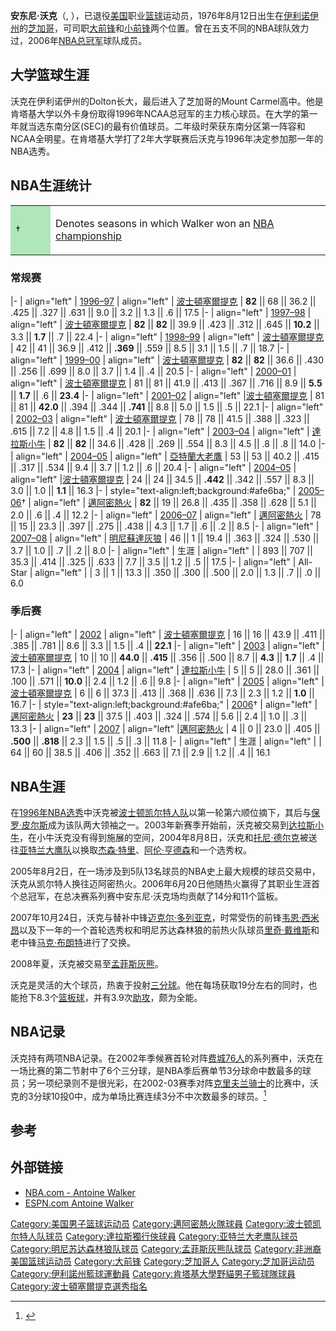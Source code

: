 {{noteTA
|G1=NBA
|1=zh-tw:安東·渥克; zh-hans:安东尼·沃克; zh-hk:安塔萬·獲加;
}}
{{Infobox NBA Player
| name = 安东尼·沃克<br />Antoine Walker
| image = Antoine_walker_z.jpg
| caption = 
| position = [[小前锋|小前锋]]/[[大前锋|大前锋]]
| height_ft = 6
| height_in = 9
| weight_lb = 245
| nationality = {{USA}}
| birth_date = {{birth date and age|1976|8|12}}
| birth_place = {{USA}}[[伊利诺伊州|伊利诺伊州]][[芝加哥|芝加哥]]
| college = [[肯塔基大学|肯塔基大学]]
| draft_round = 1
| draft_pick  = 6
| draft_year = 1996
| draft_team = [[波士顿凯尔特人|波士顿凯尔特人]]
| career_start = 1996
| career_end = 2012
| career_number = 8, 88, 24
| years1= {{nbay|1996|start}}–{{nbay|2002|end}}
| team1= [[波士頓塞爾提克|波士頓塞爾提克]]
| years2 = {{nbay|2003|full=y}}
| team2 = [[達拉斯小牛|達拉斯小牛]]
| years3 = {{nbay|2004|full=y}}
| team3 = [[亞特蘭大老鷹|亞特蘭大老鷹]]
| years4 = {{nbay|2004|end}}
| team4 = [[波士頓塞爾提克|波士頓塞爾提克]]
| years5 = {{nbay|2005|start}}–{{nbay|2006|end}}
| team5 = [[邁阿密熱火|邁阿密熱火]]
| years6 = {{nbay|2007|full=y}}
| team6 = [[明尼蘇達灰狼|明尼蘇達灰狼]]
| years7 = 2010
| team7 = [[Mets_de_Guaynabo_(basketball)|Mets de Guaynabo]]
| years8 = 2010–2012
| team8 = [[Idaho_Stampede|Idaho Stampede]]

| highlights = 
* [[NBA總冠軍|NBA總冠軍]]（{{nbafy|2006}} )
* 3× [[NBA全明星赛|NBA全明星赛]] （{{nasg|1998|end}}、{{nasg|2002}}、{{nasg|2003}}）
* [[NBA最佳新秀陣容|NBA最佳新秀陣容第一隊]]（{{nbay|1996|end}}）
* [[List_of_NCAA_Men's_Division_I_Basketball_champions|NCAA champion]] ([[1996_NCAA_Men's_Division_I_Basketball_Tournament|1996]])
* First-team All-[[Southeastern_Conference|SEC]] (1996)
* First-team [[Parade_All-America_Boys_Basketball_Team|''Parade'' All-American]] (1994)
| stats_league    = NBA
| stat1label      = [[Point_(basketball)|Points]]
| stat1value      = 15,647 (17.5 ppg)
| stat2label      = [[Rebound_(basketball)|Rebounds]]
| stat2value      = 6,891 (7.7 rpg)
| stat3label      = [[Assist_(basketball)|Assists]]
| stat3value      = 3,170 (3.5 apg) 
| bbr = walkean02
}}

'''安东尼·沃克'''（{{lang-en|'''Antoine Walker'''}}, {{bd|1976年|8月12日|catIdx=W沃}}），已退役[[美国|美国]]职业[[篮球|篮球]]运动员，1976年8月12日出生在[[伊利诺伊州|伊利诺伊州]]的[[芝加哥|芝加哥]]，可司职[[大前锋|大前锋]]和[[小前锋|小前锋]]两个位置。曾在五支不同的NBA球队效力过，2006年[[NBA总冠军|NBA总冠军]]球队成员。

== 大学篮球生涯 ==
沃克在伊利诺伊州的Dolton长大，最后进入了芝加哥的Mount Carmel高中。他是肯塔基大学以外卡身份取得1996年NCAA总冠军的主力核心球员。在大学的第一年就当选东南分区(SEC)的最有价值球员。二年级时荣获东南分区第一阵容和NCAA全明星。在肯塔基大学打了2年大学联赛后沃克与1996年决定参加那一年的NBA选秀。

== NBA生涯统计 ==

{{NBA player statistics legend}}
{| class="wikitable"
|-
| style="background:#afe6ba; width:3em;"|†
|Denotes seasons in which Walker won an [[List_of_NBA_champions|NBA championship]]
|}

=== 常规赛 ===

{{NBA player statistics start}}
|-
| align="left" | [[1996–97_NBA_season|1996–97]]
| align="left" | [[波士頓塞爾提克|波士頓塞爾提克]]
| '''82''' || 68 || 36.2 || .425 || .327 || .631 || 9.0 || 3.2 || 1.3 || .6 || 17.5
|-
| align="left" | [[1997–98_NBA_season|1997–98]]
| align="left" | [[波士頓塞爾提克|波士頓塞爾提克]]
| '''82''' || '''82''' || 39.9 || .423 || .312 || .645 || '''10.2''' || 3.3 || '''1.7''' || .7 || 22.4
|-
| align="left" | [[1998–99_NBA_season|1998–99]]
| align="left" | [[波士頓塞爾提克|波士頓塞爾提克]]
| 42 || 41 || 36.9 || .412 || '''.369''' || .559 || 8.5 || 3.1 || 1.5 || .7 || 18.7
|-
| align="left" | [[1999–00_NBA_season|1999–00]]
| align="left" | [[波士頓塞爾提克|波士頓塞爾提克]]
| '''82''' || '''82''' || 36.6 || .430 || .256 || .699 || 8.0 || 3.7 || 1.4 || .4 || 20.5
|-
| align="left" | [[2000–01_NBA_season|2000–01]]
| align="left" | [[波士頓塞爾提克|波士頓塞爾提克]]
| 81 || 81 || 41.9 || .413 || .367 || .716 || 8.9 || '''5.5''' || '''1.7''' || .6 || '''23.4'''
|-
| align="left" | [[2001–02_NBA_season|2001–02]]
| align="left" |[[波士頓塞爾提克|波士頓塞爾提克]]
| 81 || 81 || '''42.0''' || .394 || .344 || '''.741''' || 8.8 || 5.0 || 1.5 || .5 || 22.1
|-
| align="left" | [[2002–03_NBA_season|2002–03]]
| align="left" | [[波士頓塞爾提克|波士頓塞爾提克]]
| 78 || 78 || 41.5 || .388 || .323 || .615 || 7.2 || 4.8 || 1.5 || .4 || 20.1
|-
| align="left" | [[2003–04_NBA_season|2003–04]]
| align="left" | [[達拉斯小牛|達拉斯小牛]]
| '''82''' || '''82''' || 34.6 || .428 || .269 || .554 || 8.3 || 4.5 || .8 || .8 || 14.0
|-
| align="left" | [[2004–05_NBA_season|2004–05]]
| align="left" | [[亞特蘭大老鷹|亞特蘭大老鷹]]
| 53 || 53 || 40.2 || .415 || .317 || .534 || 9.4 || 3.7 || 1.2 || .6 || 20.4
|-
| align="left" | [[2004–05_NBA_season|2004–05]]
| align="left" |[[波士頓塞爾提克|波士頓塞爾提克]]
| 24 || 24 || 34.5 || '''.442''' || .342 || .557 || 8.3 || 3.0 || 1.0 || '''1.1''' || 16.3
|-
| style="text-align:left;background:#afe6ba;" | [[2005–06_NBA_season|2005–06]]†
| align="left" | [[邁阿密熱火|邁阿密熱火]]
| '''82''' || 19 || 26.8 || .435 || .358 || .628 || 5.1 || 2.0 || .6 || .4 || 12.2
|-
| align="left" | [[2006–07_NBA_season|2006–07]]
| align="left" | [[邁阿密熱火|邁阿密熱火]]
| 78 || 15 || 23.3 || .397 || .275 || .438 || 4.3 || 1.7 || .6 || .2 || 8.5
|-
| align="left" | [[2007–08_NBA_season|2007–08]]
| align="left" | [[明尼蘇達灰狼|明尼蘇達灰狼]]
| 46 || 1 || 19.4 || .363 || .324 || .530 || 3.7 || 1.0 || .7 || .2 || 8.0
|-
| align="left" | 生涯
| align="left" |
| 893 || 707 || 35.3 || .414 || .325 || .633 || 7.7 || 3.5 || 1.2 || .5 || 17.5
|-
| align="left" | All-Star
| align="left" |
| 3 || 1 || 13.3 || .350 || .300 || .500 || 2.0 || 1.3 || .7 || .0 || 6.0
{{s-end}}

=== 季后赛 ===

{{NBA player statistics start}}
|-
| align="left" | [[2002年NBA季後賽|2002]]
| align="left" | [[波士頓塞爾提克|波士頓塞爾提克]]
| 16 || 16 || 43.9 || .411 || .385 || .781 || 8.6 || 3.3 || 1.5 || .4 || '''22.1'''
|-
| align="left" | [[2003年NBA季後賽|2003]]
| align="left" | [[波士頓塞爾提克|波士頓塞爾提克]]
| 10 || 10 || '''44.0''' || '''.415''' || .356 || .500 || 8.7 || '''4.3''' || '''1.7''' || .4 || 17.3
|-
| align="left" | [[2004年NBA季後賽|2004]]
| align="left" | [[達拉斯小牛|達拉斯小牛]]
| 5 || 5 || 28.0 || .361 || .100 || .571 || '''10.0''' || 2.4 || 1.2 || .6 || 9.8
|-
| align="left" | [[2005年NBA季後賽|2005]]
| align="left" | [[波士頓塞爾提克|波士頓塞爾提克]]
| 6 || 6 || 37.3 || .413 || .368 || .636 || 7.3 || 2.3 || 1.2 || '''1.0''' || 16.7
|-
| style="text-align:left;background:#afe6ba;" | [[2006年NBA季後賽|2006]]†
| align="left" | [[邁阿密熱火|邁阿密熱火]]
| '''23''' || '''23''' || 37.5 || .403 || .324 || .574 || 5.6 || 2.4 || 1.0 || .3 || 13.3
|-
| align="left" | [[2007年NBA季後賽|2007]]
| align="left" |[[邁阿密熱火|邁阿密熱火]]
| 4 || 0 || 23.0 || .405 || '''.500''' || '''.818''' || 2.3 || 1.5 || .5 || .3 || 11.8
|-
| align="left" | 生涯
| align="left" |
| 64 || 60 || 38.5 || .406 || .352 || .663 || 7.1 || 2.9 || 1.2 || .4 || 16.1
{{s-end}}

== NBA生涯 ==
在[[1996年NBA选秀|1996年NBA选秀]]中沃克被[[波士顿凯尔特人队|波士顿凯尔特人队]]以第一轮第六顺位摘下，其后与[[保罗·皮尔斯|保罗·皮尔斯]]成为该队两大领袖之一。2003年新赛季开始前，沃克被交易到[[达拉斯小牛|达拉斯小牛]]，在小牛沃克没有得到施展的空间，2004年8月8日，沃克和[[托尼·德尔克|托尼·德尔克]]被送往[[亚特兰大鹰队|亚特兰大鹰队]]以换取[[杰森·特里|杰森·特里]]、[[阿伦·亨德森|阿伦·亨德森]]和一个选秀权。

2005年8月2日，在一场涉及到5队13名球员的NBA史上最大规模的球员交易中，沃克从凯尔特人换往迈阿密热火。2006年6月20日他随热火赢得了其职业生涯首个总冠军，在总决赛系列赛中安东尼·沃克场均贡献了14分和11个篮板。

2007年10月24日，沃克与替补中锋[[迈克尔·多列亚克|迈克尔·多列亚克]]，时常受伤的前锋[[韦恩·西米昂|韦恩·西米昂]]以及下一年的一个首轮选秀权和明尼苏达森林狼的前热火队球员[[里奇·戴维斯|里奇·戴维斯]]和老中锋[[马克·布朗特|马克·布朗特]]进行了交换。

2008年夏，沃克被交易至[[孟菲斯灰熊|孟菲斯灰熊]]。

沃克是灵活的大个球员，热衷于投射[[三分球|三分球]]。他在每场获取19分左右的同时，也能抢下8.3个[[篮板球|篮板球]]，并有3.9次[[助攻|助攻]]，颇为全能。

== NBA记录 ==
沃克持有两项NBA记录。在2002年季候赛首轮对阵[[费城76人|费城76人]]的系列赛中，沃克在一场比赛的第二节射中了6个三分球，是NBA季后赛单节3分球命中数最多的球员；另一项纪录则不是很光彩，在2002-03赛季对阵[[克里夫兰骑士|克里夫兰骑士]]的比赛中，沃克的3分球10投0中，成为单场比赛连续3分不中次数最多的球员。<ref>{{cite web |url=http://www.basketballreference.com/teams/boxscore.htm?yr=2002&b=20021221&tm=cle |title=存档副本 |accessdate=2006-11-24 |deadurl=yes |archiveurl=https://web.archive.org/web/20070210025145/http://www.basketballreference.com/teams/boxscore.htm?yr=2002&b=20021221&tm=cle |archivedate=2007-02-10 }}</ref>

== 参考 ==
<references/>

== 外部链接 ==
*[http://www.nba.com/playerfile/antoine_walker/ NBA.com - Antoine Walker]{{Wayback|url=http://www.nba.com/playerfile/antoine_walker/ |date=20070112222248 }}
*[http://sports.espn.go.com/nba/players/profile?statsId=3112 ESPN.com Antoine Walker]{{Wayback|url=http://sports.espn.go.com/nba/players/profile?statsId=3112 |date=20061107130534 }}

{{1996 NBA Draft}}
{{Miami Heat 2005-06 NBA champions}}

{{Authority control}}
{{DEFAULTSORT:Walker, Antoine}}
[[Category:美国男子篮球运动员|Category:美国男子篮球运动员]]
[[Category:邁阿密熱火隊球員|Category:邁阿密熱火隊球員]]
[[Category:波士顿凯尔特人队球员|Category:波士顿凯尔特人队球员]]
[[Category:達拉斯獨行俠球員|Category:達拉斯獨行俠球員]]
[[Category:亚特兰大老鹰队球员|Category:亚特兰大老鹰队球员]]
[[Category:明尼苏达森林狼队球员|Category:明尼苏达森林狼队球员]]
[[Category:孟菲斯灰熊队球员|Category:孟菲斯灰熊队球员]]
[[Category:非洲裔美国篮球运动员|Category:非洲裔美国篮球运动员]]
[[Category:大前锋|Category:大前锋]]
[[Category:芝加哥人|Category:芝加哥人]]
[[Category:芝加哥运动员|Category:芝加哥运动员]]
[[Category:伊利諾州籃球運動員|Category:伊利諾州籃球運動員]]
[[Category:肯塔基大學野貓男子籃球隊球員|Category:肯塔基大學野貓男子籃球隊球員]]
[[Category:波士頓塞爾提克選秀指名|Category:波士頓塞爾提克選秀指名]]